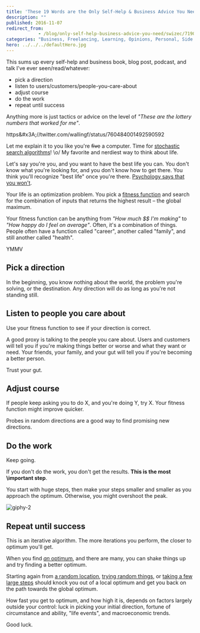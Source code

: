 ```yaml
---
title: 'These 19 Words are the Only Self-Help & Business Advice You Need'
description: ""
published: 2016-11-07
redirect_from: 
            - /blog/only-self-help-business-advice-you-need/swizec/7190
categories: "Business, Freelancing, Learning, Opinions, Personal, Side Projects, Startups"
hero: ../../../defaultHero.jpg
---
```

This sums up every self-help and business book, blog post, podcast, and talk I’ve ever seen/read/whatever:



- pick a direction
- listen to users/customers/people-you-care-about
- adjust course
- do the work
- repeat until success



Anything more is just tactics or advice on the level of _&quot;These are the lottery numbers that worked for me&quot;_.



https&amp;#x3A;//twitter.com/wallingf/status/760484001492590592



Let me explain it to you like you&#x27;re ~~five~~ a computer. Time for [stochastic search algorithms](https://en.wikipedia.org/wiki/Stochastic_optimization)! \\o/ My favorite and nerdiest way to think about life.



Let&#x27;s say you&#x27;re you, and you want to have the best life you can. You don&#x27;t know what you&#x27;re looking for, and you don&#x27;t know how to get there. You think you&#x27;ll recognize &quot;best life&quot; once you&#x27;re there. [Psychology says that you won&#x27;t](https://en.wikipedia.org/wiki/Hedonic_treadmill).



Your life is an optimization problem. You pick a [fitness function](https://en.wikipedia.org/wiki/Fitness_function) and search for the combination of inputs that returns the highest result – the global maximum.



Your fitness function can be anything from _&quot;How much $$ I&#x27;m making&quot;_ to _&quot;How happy do I feel on average&quot;_. Often, it&#x27;s a combination of things. People often have a function called &quot;career&quot;, another called &quot;family&quot;, and still another called &quot;health&quot;.



YMMV



## Pick a direction



In the beginning, you know nothing about the world, the problem you&#x27;re solving, or the destination. Any direction will do as long as you&#x27;re not standing still.



## Listen to people you care about



Use your fitness function to see if your direction is correct.



A good proxy is talking to the people you care about. Users and customers will tell you if you&#x27;re making things better or worse and what they want or need. Your friends, your family, and your gut will tell you if you&#x27;re becoming a better person.



Trust your gut.



## Adjust course



If people keep asking you to do X, and you&#x27;re doing Y, try X. Your fitness function might improve quicker.



Probes in random directions are a good way to find promising new directions.



## Do the work



Keep going.



If you don&#x27;t do the work, you don&#x27;t get the results. **This is the most \\important step**.



You start with huge steps, then make your steps smaller and smaller as you approach the optimum. Otherwise, you might overshoot the peak.



![giphy-2](./img/blog-wp-content-uploads-2016-11-giphy-2.gif)



## Repeat until success



This is an iterative algorithm. The more iterations you perform, the closer to optimum you&#x27;ll get.



When you find [_an_ optimum](https://en.wikipedia.org/wiki/Maxima_and_minima), and there are many, you can shake things up and try finding a better optimum.



Starting again from [a random location](https://en.wikipedia.org/wiki/Random_forest), [trying random things](https://en.wikipedia.org/wiki/Monte_Carlo_method), or [taking a few large steps](https://en.wikipedia.org/wiki/Simulated_annealing) should knock you out of a local optimum and get you back on the path towards the global optimum.



How fast you get to optimum, and how high it is, depends on factors largely outside your control: luck in picking your initial direction, fortune of circumstance and ability, &quot;life events&quot;, and macroeconomic trends.



Good luck.